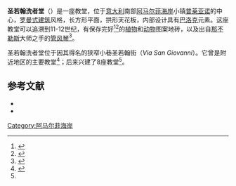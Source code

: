 {{multiple image
| align     = right
| direction = horizontal
| width     = 115
| image1    = San Giovanni Battista, Praiano (exterior).jpg
| caption1  = 外观
| image2    = San Giovanni Battista, Praiano (maiolica tile floor).jpg
| caption2  = 内部
}}
'''圣若翰洗者堂'''（{{lang-it|Chiesa di San Giovanni Battista}}）是一座教堂，位于[[意大利|意大利]]南部[[阿马尔菲海岸|阿马尔菲海岸]]小镇[[普莱亚诺|普莱亚诺]]的中心，[[罗曼式建筑|罗曼式建筑]]风格，长方形平面，拱形天花板，内部设计具有[[巴洛克|巴洛克]]元素。这座教堂可以追溯到11-12世纪，有保存完好<ref>{{cite web|title=Praiano|url=http://www.amalficoast.com/paesi/praiano-9.aspx|work=amalficoast.com|accessdate=2011-04-08|archive-date=2016-08-12|archive-url=https://web.archive.org/web/20160812180506/http://www.amalficoast.com/paesi/praiano-9.aspx|dead-url=no}}</ref><ref>{{cite web|title=The Amalfi Coast|url=http://www.sorrentoinfo.com/en/41/6/188/category/articles/the-amalfi-coast.html|work=Sorrento.info|publisher=Sorrentoinfo Network|accessdate=2011-04-08|archive-date=2012-03-22|archive-url=https://web.archive.org/web/20120322111150/http://www.sorrentoinfo.com/en/41/6/188/category/articles/the-amalfi-coast.html|dead-url=no}}</ref>的[[植物|植物]]和[[动物|动物]]图案地砖，以及出自[[那不勒斯|那不勒斯]]大师之手的[[管风琴|管风琴]]<ref name=church>{{cite web|title=S. Giovanni Battista|work=Brochure from Chiesa di San Giovanni Battista|location=[[普莱亚诺|普莱亚诺]]}}</ref>。

圣若翰洗者堂位于因其得名的狭窄小巷圣若翰街（''Via San Giovanni''）。它曾是附近地区的主要教堂<ref>{{cite web|title=La Chiesa di San Giovanni Battista|url=http://www.sanluca.org/|publisher=San Luca Evangelista - Parrocchia in Praiano|accessdate=2011-04-11|language=it|archive-url=https://web.archive.org/web/20110807224745/http://www.sanluca.org/|archive-date=2011-08-07|dead-url=yes}}</ref>；后来兴建了8座教堂<ref name=church/>。 

==参考文献==
{{reflist}}
{{refbegin}}
* {{cite web|title=Church of San Giovanni|url=http://www.comune.praiano.sa.it/inglese/chieseambiente/sangiovanni.htm|publisher=Comune di Praiano (official website)|accessdate=11 April 2011|archive-date=2016-03-04|archive-url=https://web.archive.org/web/20160304070215/http://www.comune.praiano.sa.it/inglese/chieseambiente/sangiovanni.htm|dead-url=no}}
* {{cite web|title=Chiesa di San Giovanni Battista|url=http://melindatrips2010.wordpress.com/2010/12/20/chiesa-di-san-giovanni-battista/#comment-36|work=Melinda Trips 2010 – Amalfi Coast and Puglia|publisher=[[WordPress|WordPress]].com|accessdate=11 April 2011|author=Melinda Brovelli|date=20 December|year=2010|archive-date=2016-03-16|archive-url=https://web.archive.org/web/20160316182512/https://melindatrips2010.wordpress.com/2010/12/20/chiesa-di-san-giovanni-battista/#comment-36|dead-url=no}}
{{refend}}

[[Category:阿马尔菲海岸|Category:阿马尔菲海岸]]

{{Coord|40|36|41|N|14|32|1|E|display=title}}
